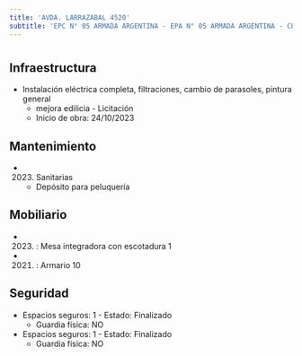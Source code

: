 ```yaml
---
title: 'AVDA. LARRAZABAL 4520'
subtitle: 'EPC N° 05 ARMADA ARGENTINA - EPA N° 05 ARMADA ARGENTINA - CECIE N° 21 - JII N° 06/21°'
---
```


#
## Infraestructura

* Instalación eléctrica completa, filtraciones, cambio de parasoles, pintura general 
    + mejora edilicia - Licitación 
    + Inicio de obra: 24/10/2023 






## Mantenimiento

*  (2023) Sanitarias 
    + Depósito para peluquería





## Mobiliario

*  (2023) : Mesa integradora con escotadura 1 

*  (2021) : Armario 10 





## Seguridad

*  Espacios seguros: 1 - Estado: Finalizado 
    + Guardia física: NO

*  Espacios seguros: 1 - Estado: Finalizado 
    + Guardia física: NO



